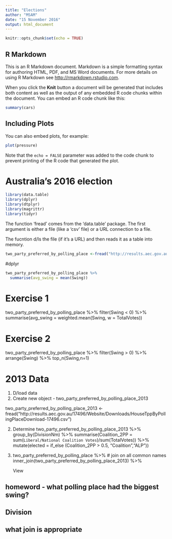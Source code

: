 ```yaml
---
title: "Elections"
author: "MSAM"
date: "15 November 2016"
output: html_document
---
```


```r
knitr::opts_chunk$set(echo = TRUE)
```

## R Markdown

This is an R Markdown document. Markdown is a simple formatting syntax for authoring HTML, PDF, and MS Word documents. For more details on using R Markdown see <http://rmarkdown.rstudio.com>.

When you click the **Knit** button a document will be generated that includes both content as well as the output of any embedded R code chunks within the document. You can embed an R code chunk like this:

```r
summary(cars)
```

## Including Plots

You can also embed plots, for example:

```r
plot(pressure)
```

Note that the `echo = FALSE` parameter was added to the code chunk to prevent printing of the R code that generated the plot.

# Australia's 2016 election

```r
library(data.table)
library(dplyr)
library(dtplyr)
library(magrittr)
library(tidyr)
```

The function 'fread' comes from the 'data.table' package. The first argument is either a file (like a 'csv' file) or a URL connection to a file.

The fucntion d/ls the file (if it's a URL) and then reads it as a table into memory. 

```r
two_party_preferred_by_polling_place <-fread("http://results.aec.gov.au/20499/Website/Downloads/HouseTppByPollingPlaceDownload-20499.csv")
```

#dplyr

```r
two_party_preferred_by_polling_place %>%
  summarise(avg_swing = mean(Swing))

```

# Exercise 1 
two_party_preferred_by_polling_place %>%
  filter(Swing < 0) %>%
  summarise(avg_swing = weighted.mean(Swing, w = TotalVotes))

# Exercise 2
two_party_preferred_by_polling_place %>%
  filter(Swing > 0) %>%
  arrange(Swing) %>%
  top_n(Swing,n=1)
  
# 2013 Data
1. D/load data 
2. Create new object - two_party_preferred_by_polling_place_2013 

two_party_preferred_by_polling_place_2013 <- fread("http://results.aec.gov.au/17496/Website/Downloads/HouseTppByPollingPlaceDownload-17496.csv")

2. Determine
two_party_preferred_by_polling_place_2013 %>%
  group_by(DivisionNm) %>%
  summarise(Coalition_2PP = sum(`Liberal/National Coalition Votes`)/sum(TotalVotes)) %>%
  mutate(elected = if_else (Coalition_2PP > 0.5, "Coalition","ALP"))
  
3.
two_party_preferred_by_polling_place %>%
  # join on all common names
  inner_join(two_party_preferred_by_polling_place_2013) %>%
  
  View

## homeword - what polling place had the biggest swing? 
## Division 
## what join is appropriate 


